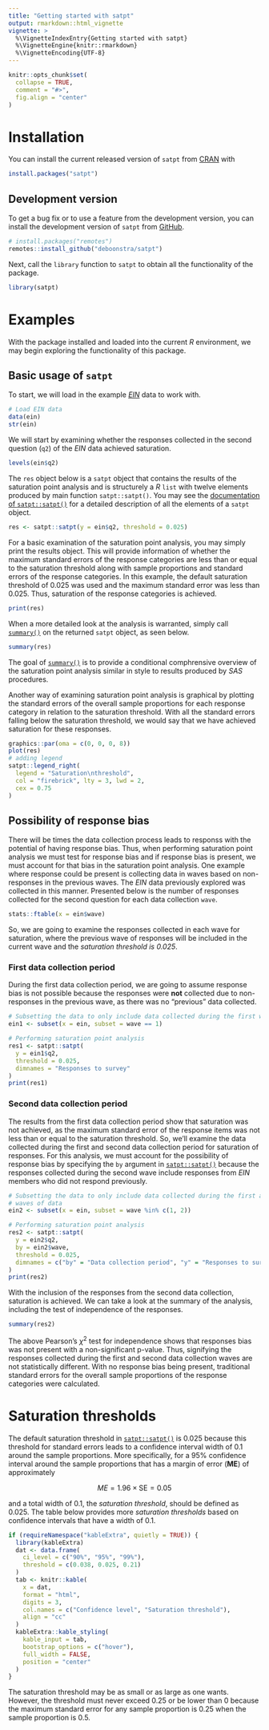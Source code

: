 ```yaml
---
title: "Getting started with satpt"
output: rmarkdown::html_vignette
vignette: >
  %\VignetteIndexEntry{Getting started with satpt}
  %\VignetteEngine{knitr::rmarkdown}
  %\VignetteEncoding{UTF-8}
---
```


```r
knitr::opts_chunk$set(
  collapse = TRUE,
  comment = "#>",
  fig.align = "center"
)
```

# Installation

You can install the current released version of `satpt` from [CRAN](https://cran.r-project.org) with

```r
install.packages("satpt")
```

## Development version
To get a bug fix or to use a feature from the development version, you can install the development version of `satpt` from [GitHub](https://github.com/deboonstra/satpt).

```r
# install.packages("remotes")
remotes::install_github("deboonstra/satpt")
```

Next, call the `library` function to `satpt` to obtain all the functionality of the package.

```r
library(satpt)
```

# Examples
With the package installed and loaded into the current *R* environment, we may begin exploring the functionality of this package. 

## Basic usage of `satpt`
To start, we will load in the example [*EIN*](https://deboonstra.github.io/satpt/reference/ein.html) data to work with.

```r
# Load EIN data
data(ein)
str(ein)
```

We will start by examining whether the responses collected in the second question (`q2`) of the *EIN* data achieved saturation. 

```r
levels(ein$q2)
```

The `res` object below is a `satpt` object that contains the results of the saturation point analysis and is structurely a *R* `list` with twelve elements produced by main function `satpt::satpt()`. You may see the [documentation of `satpt::satpt()`](https://deboonstra.github.io/satpt/reference/satpt.html) for a detailed description of all the elements of a `satpt` object.

```r
res <- satpt::satpt(y = ein$q2, threshold = 0.025)
```

For a basic examination of the saturation point analysis, you may simply print the results object. This will provide information of whether the maximum standard errors of the response categories are less than or equal to the saturation threshold along with sample proportions and standard errors of the response categories. In this example, the default saturation threshold of 0.025 was used and the maximum standard error was less than 0.025. Thus, saturation of the response categories is achieved. 

```r
print(res)
```

When a more detailed look at the analysis is warranted, simply call [`summary()`](https://deboonstra.github.io/satpt/reference/satpt.html) on the returned `satpt` object, as seen below.

```r
summary(res)
```

The goal of [`summary()`](https://deboonstra.github.io/satpt/reference/satpt.html) is to provide a conditional comphrensive overview of the saturation point analysis similar in style to results produced by *SAS* procedures.

Another way of examining saturation point analysis is graphical by plotting the standard errors of the overall sample proportions for each response category in relation to the saturation threshold. With all the standard errors falling below the saturation threshold, we would say that we have achieved saturation for these responses.

```r
graphics::par(oma = c(0, 0, 0, 8))
plot(res)
# adding legend
satpt::legend_right(
  legend = "Saturation\nthreshold",
  col = "firebrick", lty = 3, lwd = 2,
  cex = 0.75
)
```

## Possibility of response bias

There will be times the data collection process leads to responss with the potential of having response bias. Thus, when performing saturation point analysis we must test for response bias and if response bias is present, we must account for that bias in the saturation point analysis. One example where response could be present is collecting data in waves based on non-responses in the previous waves. The *EIN* data previously explored was collected in this manner. Presented below is the number of responses collected for the second question for each data collection `wave`.

```r
stats::ftable(x = ein$wave)
```

So, we are going to examine the responses collected in each wave for saturation, where the previous wave of responses will be included in the current wave and the *saturation threshold is 0.025*.

### First data collection period

During the first data collection period, we are going to assume response bias is not possible because the responses were **not** collected due to non-responses in the previous wave, as there was no "previous" data collected.

```r
# Subsetting the data to only include data collected during the first wave
ein1 <- subset(x = ein, subset = wave == 1)

# Performing saturation point analysis
res1 <- satpt::satpt(
  y = ein1$q2,
  threshold = 0.025,
  dimnames = "Responses to survey"
)
print(res1)
```

### Second data collection period

The results from the first data collection period show that saturation was not achieved, as the maximum standard error of the response items was not less than or equal to the saturation threshold. So, we'll examine the data collected during the first and second data collection period for saturation of responses. For this analysis, we must account for the possibility of response bias by specifying the `by` argument in [`satpt::satpt()`](https://deboonstra.github.io/satpt/reference/satpt.html) because the responses collected during the second wave include responses from *EIN* members who did not respond previously.

```r
# Subsetting the data to only include data collected during the first and second
# waves of data
ein2 <- subset(x = ein, subset = wave %in% c(1, 2))

# Performing saturation point analysis
res2 <- satpt::satpt(
  y = ein2$q2,
  by = ein2$wave,
  threshold = 0.025,
  dimnames = c("by" = "Data collection period", "y" = "Responses to survey")
)
print(res2)
```

With the inclusion of the responses from the second data collection, saturation is achieved. We can take a look at the summary of the analysis, including the test of independence of the responses.

```r
summary(res2)
```

The above Pearson's $\chi^{2}$ test for independence shows that responses bias was not present with a non-significant p-value. Thus, signifying the responses collected during the first and second data collection waves are not statistically different. With no response bias being present, traditional standard errors for the overall sample proportions of the response categories were calculated.

# Saturation thresholds

The default saturation threshold in [`satpt::satpt()`](https://deboonstra.github.io/satpt/reference/satpt.html) is 0.025 because this threshold for standard errors leads to a confidence interval width of 0.1 around the sample proportions. More specifically, for a $95\%$ confidence interval around the sample proportions that has a margin of error (**ME**) of approximately

$$
ME = 1.96 \times \text{SE} = 0.05
$$

and a total width of 0.1, the *saturation threshold*, should be defined as 0.025. The table below provides more *saturation thresholds* based on confidence intervals that have a width of 0.1.

```r
if (requireNamespace("kableExtra", quietly = TRUE)) {
  library(kableExtra)
  dat <- data.frame(
    ci_level = c("90%", "95%", "99%"),
    threshold = c(0.038, 0.025, 0.21)
  )
  tab <- knitr::kable(
    x = dat,
    format = "html",
    digits = 3,
    col.names = c("Confidence level", "Saturation threshold"),
    align = "cc"
  )
  kableExtra::kable_styling(
    kable_input = tab,
    bootstrap_options = c("hover"),
    full_width = FALSE,
    position = "center"
  )
}
```

The saturation threshold may be as small or as large as one wants. However, the threshold must never exceed 0.25 or be lower than 0 because the maximum standard error for any sample proportion is 0.25 when the sample proportion is 0.5.
